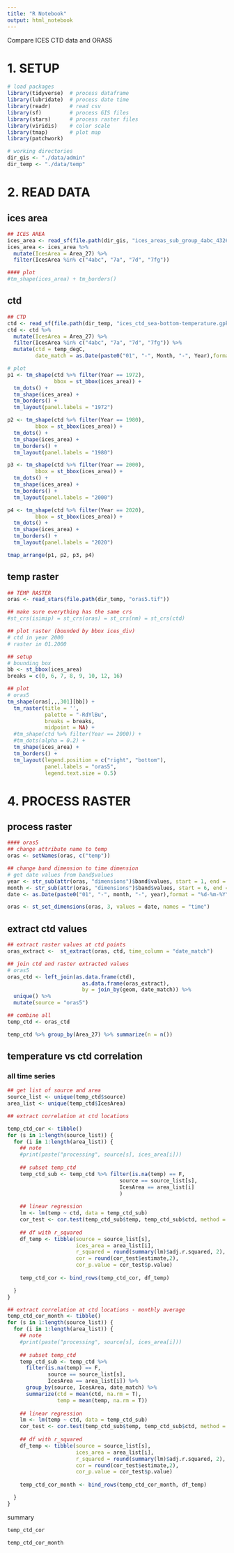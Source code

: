 ```yaml
---
title: "R Notebook"
output: html_notebook
---
```


Compare ICES CTD data and ORAS5

# 1. SETUP
```r
# load packages
library(tidyverse)  # process dataframe
library(lubridate)  # process date time 
library(readr)      # read csv
library(sf)         # process GIS files
library(stars)      # process raster files
library(viridis)    # color scale
library(tmap)       # plot map
library(patchwork)

# working directories
dir_gis <- "./data/admin"
dir_temp <- "./data/temp"

```

# 2. READ DATA
## ices area
```r
## ICES AREA
ices_area <- read_sf(file.path(dir_gis, "ices_areas_sub_group_4abc_4326_new.gpkg")) ##"ices_areas_sub_group_4326_new.gpkg"
ices_area <- ices_area %>% 
  mutate(IcesArea = Area_27) %>%
  filter(IcesArea %in% c("4abc", "7a", "7d", "7fg")) 

#### plot 
#tm_shape(ices_area) + tm_borders()
```

## ctd
```r
## CTD
ctd <- read_sf(file.path(dir_temp, "ices_ctd_sea-bottom-temperature.gpkg"))
ctd <- ctd %>% 
  mutate(IcesArea = Area_27) %>%
  filter(IcesArea %in% c("4abc", "7a", "7d", "7fg")) %>%
  mutate(ctd = temp_degC, 
         date_match = as.Date(paste0("01", "-", Month, "-", Year),format = "%d-%m-%Y"))

# plot 
p1 <- tm_shape(ctd %>% filter(Year == 1972),
               bbox = st_bbox(ices_area)) + 
  tm_dots() +
  tm_shape(ices_area) + 
  tm_borders() +
  tm_layout(panel.labels = "1972")

p2 <- tm_shape(ctd %>% filter(Year == 1980), 
         bbox = st_bbox(ices_area)) +  
  tm_dots() +
  tm_shape(ices_area) + 
  tm_borders() +
  tm_layout(panel.labels = "1980")

p3 <- tm_shape(ctd %>% filter(Year == 2000), 
         bbox = st_bbox(ices_area)) +  
  tm_dots() +
  tm_shape(ices_area) + 
  tm_borders() + 
  tm_layout(panel.labels = "2000")

p4 <- tm_shape(ctd %>% filter(Year == 2020), 
         bbox = st_bbox(ices_area)) + 
  tm_dots() +
  tm_shape(ices_area) + 
  tm_borders() + 
  tm_layout(panel.labels = "2020")

tmap_arrange(p1, p2, p3, p4)
```

## temp raster
```r
## TEMP RASTER 
oras <- read_stars(file.path(dir_temp, "oras5.tif"))

## make sure everything has the same crs
#st_crs(isimip) = st_crs(oras) = st_crs(nm) = st_crs(ctd)
```

```r
## plot raster (bounded by bbox ices_div) 
# ctd in year 2000
# raster in 01.2000

## setup
# bounding box
bb <- st_bbox(ices_area)
breaks = c(0, 6, 7, 8, 9, 10, 12, 16)

## plot
# oras5
tm_shape(oras[,,,301][bb]) +
  tm_raster(title = '',
            palette = "-RdYlBu", 
            breaks = breaks,
            midpoint = NA) +
  #tm_shape(ctd %>% filter(Year == 2000)) + 
  #tm_dots(alpha = 0.2) +
  tm_shape(ices_area) + 
  tm_borders() +
  tm_layout(legend.position = c("right", "bottom"),
            panel.labels = "oras5",
            legend.text.size = 0.5)

```

# 4. PROCESS RASTER

## process raster

```r
#### oras5
## change attribute name to temp
oras <- setNames(oras, c("temp"))

## change band dimension to time dimension
# get date values from band$values
year <- str_sub(attr(oras, "dimensions")$band$values, start = 1, end = 4)
month <- str_sub(attr(oras, "dimensions")$band$values, start = 6, end = 7)
date <- as.Date(paste0("01", "-", month, "-", year),format = "%d-%m-%Y")

oras <- st_set_dimensions(oras, 3, values = date, names = "time")
```

## extract ctd values
```r
## extract raster values at ctd points 
oras_extract <-  st_extract(oras, ctd, time_column = "date_match")
```

```r
## join ctd and raster extracted values
# oras5
oras_ctd <- left_join(as.data.frame(ctd), 
                        as.data.frame(oras_extract),
                        by = join_by(geom, date_match)) %>%
  unique() %>%
  mutate(source = "oras5")
```

```r
## combine all  
temp_ctd <- oras_ctd

temp_ctd %>% group_by(Area_27) %>% summarize(n = n())
```

## temperature vs ctd correlation

### all time series
```r
## get list of source and area
source_list <- unique(temp_ctd$source)
area_list <- unique(temp_ctd$IcesArea)
```

```r
## extract correlation at ctd locations

temp_ctd_cor <- tibble()
for (s in 1:length(source_list)) {
  for (i in 1:length(area_list)) {
    ## note
    #print(paste("processing", source[s], ices_area[i]))
    
    ## subset temp_ctd
    temp_ctd_sub <- temp_ctd %>% filter(is.na(temp) == F,
                                    source == source_list[s],
                                    IcesArea == area_list[i] 
                                    )
    
    ## linear regression
    lm <- lm(temp ~ ctd, data = temp_ctd_sub)
    cor_test <- cor.test(temp_ctd_sub$temp, temp_ctd_sub$ctd, method = "pearson")
    
    ## df with r_squared
    df_temp <- tibble(source = source_list[s],
                      ices_area = area_list[i],
                      r_squared = round(summary(lm)$adj.r.squared, 2),
                      cor = round(cor_test$estimate,2),
                      cor_p.value = cor_test$p.value)
    
    temp_ctd_cor <- bind_rows(temp_ctd_cor, df_temp)

  }
}
```

```r
## extract correlation at ctd locations - monthly average 
temp_ctd_cor_month <- tibble()
for (s in 1:length(source_list)) {
  for (i in 1:length(area_list)) {
    ## note
    #print(paste("processing", source[s], ices_area[i]))
    
    ## subset temp_ctd
    temp_ctd_sub <- temp_ctd %>% 
      filter(is.na(temp) == F,
             source == source_list[s],
             IcesArea == area_list[i]) %>%
      group_by(source, IcesArea, date_match) %>%
      summarize(ctd = mean(ctd, na.rm = T),
                temp = mean(temp, na.rm = T))
    
    ## linear regression
    lm <- lm(temp ~ ctd, data = temp_ctd_sub)
    cor_test <- cor.test(temp_ctd_sub$temp, temp_ctd_sub$ctd, method = "pearson")
    
    ## df with r_squared
    df_temp <- tibble(source = source_list[s],
                      ices_area = area_list[i],
                      r_squared = round(summary(lm)$adj.r.squared, 2),
                      cor = round(cor_test$estimate,2),
                      cor_p.value = cor_test$p.value)
    
    temp_ctd_cor_month <- bind_rows(temp_ctd_cor_month, df_temp)

  }
}
```

summary
```r
temp_ctd_cor
```
```r
temp_ctd_cor_month
```

